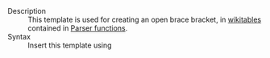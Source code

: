 ;Description
:This template is used for creating an open brace bracket, in [[Help:Table|wikitables]] contained in [[Help:Parser functions|Parser functions]].
;Syntax
:Insert this template using <code>{{t|(}}</code>
<includeonly>
[[Category:General wiki templates|{{PAGENAME}}]]</includeonly><noinclude>
[[Category:Template documentation|{{PAGENAME}}]]</noinclude>